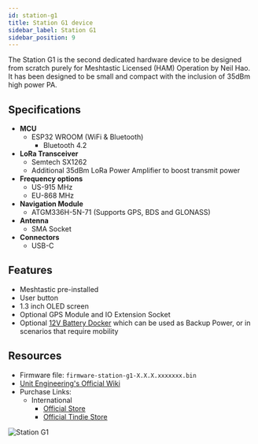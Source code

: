 ```yaml
---
id: station-g1
title: Station G1 device
sidebar_label: Station G1
sidebar_position: 9
---
```


The Station G1 is the second dedicated hardware device to be designed from scratch purely for Meshtastic Licensed (HAM) Operation by Neil Hao. It has been designed to be small and compact with the inclusion of 35dBm high power PA.

## Specifications

- **MCU**
  - ESP32 WROOM (WiFi & Bluetooth)
    - Bluetooth 4.2
- **LoRa Transceiver**
  - Semtech SX1262
  - Additional 35dBm LoRa Power Amplifier to boost transmit power
- **Frequency options**
  - US-915 MHz
  - EU-868 MHz
- **Navigation Module**
  - ATGM336H-5N-71 (Supports GPS, BDS and GLONASS)
- **Antenna**
  - SMA Socket
- **Connectors**
  - USB-C

## Features

- Meshtastic pre-installed
- User button
- 1.3 inch OLED screen
- Optional GPS Module and IO Extension Socket
- Optional [12V Battery Docker](https://shop.uniteng.com/product/12v-battery-docker-for-station-edition-g1/) which can be used as Backup Power, or in scenarios that require mobility

## Resources

- Firmware file: `firmware-station-g1-X.X.X.xxxxxxx.bin`
- [Unit Engineering's Official Wiki](https://uniteng.com/wiki/doku.php?id=meshtastic:station)
- Purchase Links:
  - International
    - [Official Store](https://shop.uniteng.com/product/meshtastic-mesh-device-station-edition/)
    - [Official Tindie Store](https://www.tindie.com/products/neilhao/meshtastic-mesh-device-station-edition/)

![Station G1](/img/hardware/station-g1.webp)

